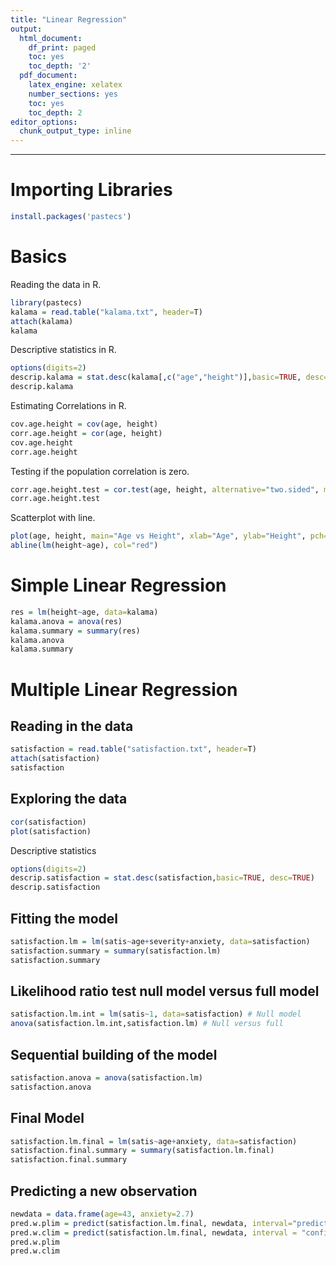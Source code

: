 ```yaml
---
title: "Linear Regression"
output:
  html_document:
    df_print: paged
    toc: yes
    toc_depth: '2'
  pdf_document:
    latex_engine: xelatex
    number_sections: yes
    toc: yes
    toc_depth: 2
editor_options:
  chunk_output_type: inline
---
```


---

# Importing Libraries
```r
install.packages('pastecs')
```

# Basics
Reading the data in R.
```r
library(pastecs)
kalama = read.table("kalama.txt", header=T)
attach(kalama)
kalama
```

Descriptive statistics in R.
```r
options(digits=2)
descrip.kalama = stat.desc(kalama[,c("age","height")],basic=TRUE, desc=TRUE)
descrip.kalama
```

Estimating Correlations in R.
```r
cov.age.height = cov(age, height)
corr.age.height = cor(age, height)
cov.age.height
corr.age.height
```

Testing if the population correlation is zero.
```r
corr.age.height.test = cor.test(age, height, alternative="two.sided", method="pearson")
corr.age.height.test
```

Scatterplot with line.
```r
plot(age, height, main="Age vs Height", xlab="Age", ylab="Height", pch=19)
abline(lm(height~age), col="red")
```

# Simple Linear Regression
```r
res = lm(height~age, data=kalama)
kalama.anova = anova(res)
kalama.summary = summary(res)
kalama.anova
kalama.summary
```

# Multiple Linear Regression

## Reading in the data
```r
satisfaction = read.table("satisfaction.txt", header=T)
attach(satisfaction)
satisfaction
```
## Exploring the data
```r
cor(satisfaction)
plot(satisfaction)
```

Descriptive statistics
```r
options(digits=2)
descrip.satisfaction = stat.desc(satisfaction,basic=TRUE, desc=TRUE)
descrip.satisfaction
```

## Fitting the model
```r
satisfaction.lm = lm(satis~age+severity+anxiety, data=satisfaction)
satisfaction.summary = summary(satisfaction.lm)
satisfaction.summary
```

## Likelihood ratio test null model versus full model
```r
satisfaction.lm.int = lm(satis~1, data=satisfaction) # Null model
anova(satisfaction.lm.int,satisfaction.lm) # Null versus full
```

## Sequential building of the model
```r
satisfaction.anova = anova(satisfaction.lm)
satisfaction.anova
```

## Final Model
```r
satisfaction.lm.final = lm(satis~age+anxiety, data=satisfaction)
satisfaction.final.summary = summary(satisfaction.lm.final)
satisfaction.final.summary
```

## Predicting a new observation
```r
newdata = data.frame(age=43, anxiety=2.7)
pred.w.plim = predict(satisfaction.lm.final, newdata, interval="predict")
pred.w.clim = predict(satisfaction.lm.final, newdata, interval = "confidence")
pred.w.plim
pred.w.clim
```